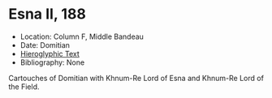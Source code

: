 # Esna II, 188 {-}



- Location: Column F, Middle Bandeau
- Date: Domitian
- [Hieroglyphic Text](https://www.ifao.egnet.net/uploads/publications/enligne/Temples-Esna002.pdf#page=380){target="_blank"}
- Bibliography: None

Cartouches of Domitian with Khnum-Re Lord of Esna and Khnum-Re Lord of the Field.